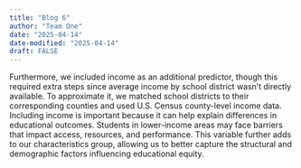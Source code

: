 ```yaml
---
title: "Blog 6"
author: "Team One"
date: "2025-04-14"
date-modified: "2025-04-14"
draft: FALSE
---
```

Furthermore, we included income as an additional predictor, though this required extra steps since average income by school district wasn't directly available. To approximate it, we matched school districts to their corresponding counties and used U.S. Census county-level income data. Including income is important because it can help explain differences in educational outcomes. Students in lower-income areas may face barriers that impact access, resources, and performance. This variable further adds to our characteristics group, allowing us to better capture the structural and demographic factors influencing educational equity.
